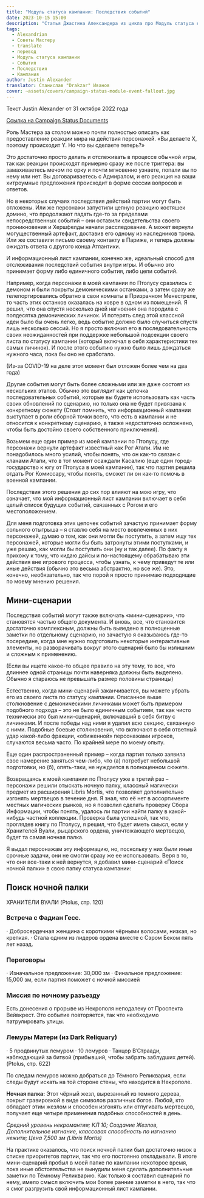 ```yaml
---
title: "Модуль статуса кампании: Последствия событий"
date: 2023-10-15 15:00
description: "Статья Джастина Александера из цикла про Модуль статуса кампании посвященная отслеживанию и нотации последствий событий #alexandrian #translate #dnd5e #campaign #gmtips"
tags:
  - Alexandrian
  - Советы Мастеру
  - translate
  - перевод
  - Модуль статуса кампании
  - События
  - Последствия
  - Кампания
author: Justin Alexander
translator: Станислав "Drakzar" Иванов
cover: ~assets/covers/campaign-status-module-event-fallout.jpg
---
```

Текст Justin Alexander от 31 октября 2022 года
 
[Ссылка на Campaign Status Documents](/post/translate/alexandrian-smart-prep-4-campaign-status-documents)

Роль Мастера за столом можно почти полностью описать как предоставление реакции мира на действия персонажей. «Вы делаете X, поэтому происходит Y. Но что вы сделаете теперь?»

Это достаточно просто делать и отслеживать в процессе обычной игры, так как реакции происходят примерно сразу же после триггера: вы замахиваетесь мечом по орку и почти мгновенно узнаете, попали вы по нему или нет. Вы договариваетесь с Адмиралом, и его реакция на ваши хитроумные предложения происходит в форме сессии вопросов и ответов.

Но в некоторых случаях последствия действий партии могут быть отложены. Или же персонажи запустили цепную реакцию костяшек домино, что продолжают падать где-то за пределами непосредственных событий – они оставили свидетельства своего проникновения и Хершфелды начали расследование. А может вернули могущественный артефакт, доставив его одному из наследников трона. Или же составили письмо своему контакту в Париже, и теперь должны ожидать ответа с другого конца Атлантики.

И информационный лист кампании, конечно же, идеальный способ для отслеживания последствий события внутри игры. И обычно это принимает форму либо единичного события, либо цепи событий.

Например, когда персонажи в моей кампании по Птолусу сразились с демоном и были покрыты демоническими останками, а затем сразу же телепортировались обратно в свои комнаты в Призрачном Менестреле, то часть этих останков оказалась на ковре в одном из помещений. Я решил, что она спустя несколько дней нагноения она породила с полдесятка демонических личинок. И потерять след этой классной идеи было бы очень легко, ведь событие должно было случиться спустя лишь несколько сессий. Но я просто включил его в последовательность своих неожиданностей при поддержке небольшой подсекции своего листа по статусу кампании (который включал в себя характеристики тех самых личинок). И после этого событию нужно было лишь дождаться нужного часа, пока бы оно не сработало.

(Из-за COVID-19 на деле этот момент был отложен более чем на два года)

Другие события могут быть более сложными или же даже состоят из нескольких этапов. Обычно это выглядит как цепочка последовательных событий, которые вы будете использовать как часть своих обновлений по сценарию, но только она не будет привязана к конкретному сюжету (Стоит помнить, что информационный кампании выступает в роли сборной точки всего, что есть в кампании и не относится к конкретному сценарию, а также недостаточно осложнено, чтобы быть достойно своего собственного приключения).

Возьмем еще один пример из моей кампании по Птолусу, где персонажи вернули артефакт известный как Рог Атапи. Им не понадобилось много усилий, чтобы понять, что он как-то связан с кланами Атапи, что в тот момент осаждали Касалию (еще один город-государство к югу от Птолуса в моей кампании), так что партия решила отдать Рог Комиссару, чтобы понять, сможет ли он как-то помочь в военной кампании. 

Последствия этого решения до сих пор влияют на мою игру, что означает, что мой информационный лист кампании включает в себя целый список будущих событий, связанных с Рогом и его местоположением.

Для меня подготовка этих цепочек событий зачастую принимает форму сольного отыгрыша – я ставлю себя на место вовлеченных в них персонажей, думаю о том, как они могли бы поступить, а затем ищу тех персонажей, которые могли бы быть затронуты этими поступками, и уже решаю, как могли бы поступить они (ну и так далее). По факту я прихожу к тому, что кидаю дайсы и по-настоящему обрабатываю эти действия вне игрового процесса, чтобы узнать, к чему приведут те или иные действия (обычно это весьма абстрактно, но все же). Это, конечно, необязательно, так что порой я просто принимаю подходящие по моему мнению решения.

## Мини-сценарии

Последствия событий могут также включать «мини-сценарии», что становятся частью общего документа. И вновь, все, что становится достаточно комплексным, должны быть выведено в полноценные заметки по отдельному сценарию, но зачастую я оказываюсь где-то посередине, когда мне нужно подготовить некоторые интерактивные элементы, но разворачивать вокруг этого сценарий было бы излишним и сложным к применению.

(Если вы ищете какое-то общее правило на эту тему, то все, что длиннее одной страницы почти наверняка должны быть выделено. Обычно я стараюсь не превышать размер половины страницы)

Естественно, когда мини-сценарий заканчивается, вы можете убрать его из своего листа по статусу кампании.
Описанное выше столкновение с демоническими личинками может быть примером подобного подхода – это не было единичным событием, так как чисто технически это был мини-сценарий, включавший в себя битву с личинками. И после победы над ними я удалил всю секцию, связанную с ними.
Подобные боевые столкновения, что включают в себя ответный удар какой-либо фракции, «обиженной» персонажами игроков, случаются весьма часто. По крайней мере по моему опыту.

Еще один распространенный пример – когда партия только заявила свое намерение заняться чем-либо, что (а) потребует небольшой подготовки, но (б), опять-таки, не нуждается в полноценном сюжете.

Возвращаясь к моей кампании по Птолусу уже в третий раз – персонажи решили отыскать ночную палку, классный магически предмет из расширения Libris Mortis, что позволяет дополнительно изгонять мертвецов в течение дня. Я знал, что её нет в ассортименте местных магических рынков, но я позволил сделать проверку Сбора Информации, чтобы понять, удалось ли партии найти палку в какой-нибудь частной коллекции. Проверка была успешной, так что, проглядев книгу по Птолусу, я решил, что будет иметь смысл, если у Хранителей Вуали, рыцарского ордена, уничтожающего мертвецов, будет та самая ночная палка.

Я выдал персонажам эту информацию, но, поскольку у них были иные срочные задачи, они не смогли сразу же ее использовать. Веря в то, что они все-таки к ней вернутся, я добавил мини-сценарий «Поиск ночной палки» в свою папку статуса кампании:

## Поиск ночной палки

ХРАНИТЕЛИ ВУАЛИ (Ptolus, стр. 120)

### Встреча с Фадиан Гесс.
· Добросердечная женщина с короткими чёрными волосами, низкая, но крепкая.
· Стала одним из лидеров ордена вместе с Сэром Беком пять лет назад.

### Переговоры
· Изначальное предложение: 30,000 зм
· Финальное предложение: 15,000 зм, если партия поможет с ночной миссией

### Миссия по ночному разъезду

Есть донесения о прорыве из Некрополя неподалеку от Проспекта Вейвкрест. Это событие повторяется, так что необходимо патрулировать улицы.

### Лемуры Матери (из Dark Reliquary)
· 5 продвинутых лемуром
· 10 лемуров
· Танцор В’Страади, наблюдающий за битвой (прибывший, чтобы забрать заблудших детей). (Ptolus, стр. 622)

По следам лемуров можно добраться до Тёмного Реликвария, если следы будут искать на той стороне стены, что находится в Некрополе.

**Ночная палка:** Этот чёрный жезл, вырезанный из темного дерева, покрыт гравировкой в виде символов различных богов. Любой, кто обладает этим жезлом и способен изгонять или отпугивать мертвецов, получает еще четыре применения подобных способностей в день.

*Средний уровень некромантии; КЛ 10; Создание Жезлов, Дополнительное изгнание, классовая способность по изгнанию нежити; Цена 7,500 зм (Libris Mortis)*

На практике оказалось, что поиск ночной палки был достаточно низок в списке приоритетов партии, так что его постоянно откладывали. В итоге мини-сценарий пробыл в моей папке по кампании некоторое время, пока иные обстоятельства не вынудили меня сделать дополнительные заметки по Тёмному Реликварию. Как только я составил сценарий по нему, имело смысл включить мои более ранние заметки в него, так что я смог разгрузить свой информационный лист кампании.
